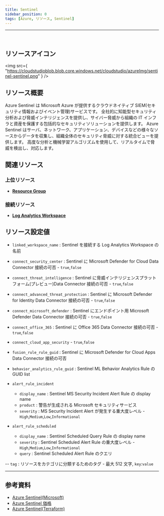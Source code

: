 ```yaml
---
title: Sentinel
sidebar_position: 0
tags: [Azure, リソース, Sentinel]
---
```


<hr />
<br />

## リソースアイコン

<img
    src={
        "https://cloudstudioblob.blob.core.windows.net/cloudstudio/azureImg/sentinel-sentinel.png"
    }
/>

## リソース概要

Azure Sentinel は Microsoft Azure が提供するクラウドネイティブ SIEM(セキュリティ情報およびイベント管理)サービスです。
全社的に知能型セキュリティ分析および脅威インテリジェンスを提供し、サイバー脅威から組織の IT インフラと資産を保護する包括的なセキュリティソリューションを提供します。
Azure Sentinel はサーバ、ネットワーク、アプリケーション、デバイスなどの様々なソースからデータを収集し、組織全体のセキュリティ脅威に対する統合ビューを提供します。
高度な分析と機械学習アルゴリズムを使用して、リアルタイムで脅威を検出し、対応します。

## 関連リソース

### 上位リソース

-   [**Resource Group**](https://docs.cstudio.app/docs/resource/azure/Base/ResourceGroup)

### 接続リソース

-   [**Log Analytics Workspace**](https://docs.cstudio.app/docs/resource/azure/LogAnalytics/LogAnalyticsWorkspace)

## リソース設定値

-   `linked_workspace_name` : Sentinel を接続する Log Analytics Workspace の名前

-   `connect_security_center` : Sentinel に Microsoft Defender for Cloud Data Connector 接続の可否 - `true`,`false`
-   `connect_threat_intelligence` : Sentinel に脅威インテリジェンスプラットフォーム(プレビュー)Data Connector 接続の可否 - `true`,`false`

-   `connect_advanced_threat_protection` : Sentinel に Microsoft Defender for Identity Data Connector 接続の可否 - `true`,`false`

-   `connect_microsoft_defender` : Sentinel にエンドポイント用 Microsoft Defender Data Connector 接続の可否 - `true`,`false`

-   `connect_office_365` : Sentinel に Office 365 Data Connector 接続の可否 - `true`,`false`

-   `connect_cloud_app_security` - `true`,`false`

-   `fusion_rule_rule_guid` : Sentinel に Microsoft Defender for Cloud Apps Data Connector 接続の可否

-   `behavior_analytics_rule_guid` : Sentinel ML Behavior Analytics Rule の GUID list

-   `alert_rule_incident`

    -   `display_name` : Sentinel MS Security Incident Alert Rule の display name
    -   `product` : 警告が生成される Microsoft セキュリティサービス
    -   `severity` : MS Security Incident Alert が発生する重大度レベル - `High`,`Medium`,`Low`,`Informational`

-   `alert_rule_scheduled`

    -   `display_name` : Sentinel Scheduled Query Rule の display name
    -   `severity` : Sentinel Scheduled Alert Rule の重大度レベル - `High`,`Medium`,`Low`,`Informational`
    -   `query` : Sentinel Scheduled Alert Rule のクエリ

-- `tag` : リソースをカテゴリに分類するためのタグ - 最大 512 文字, `key`:`value`

---

## 参考資料

-   [Azure Sentinel(Microsoft)](https://learn.microsoft.com/ko-kr/azure/sentinel/overview)
-   [Azure Sentinel 価格](https://azure.microsoft.com/en-us/pricing/details/microsoft-sentinel/)
-   [Azure Sentinel(Terraform)](https://registry.terraform.io/providers/hashicorp/azurerm/latest/docs/resources/log_analytics_solution)
